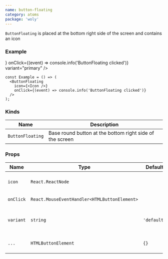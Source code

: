 ```yaml
---
name: button-floating
category: atoms
package: 'woly'
---
```



`ButtonFloating` is placed at the bottom right side of the screen and contains an icon

### Example

<Global>
  <ButtonFloating
    icon={<SearchIcon />}
    onClick={(event) => console.info('ButtonFloating clicked')}
    variant="primary"
  />
</Global>

```tsx
const Example = () => (
  <ButtonFloating
    icon={<Icon />}
    onClick={(event) => console.info('ButtonFloating clicked')}
  />
);
```

### Kinds

| Name             | Description                                              |
| ---------------- | -------------------------------------------------------- |
| `ButtonFloating` | Base round button at the bottom right side of the screen |

### Props

| Name      | Type                                         | Default     | Description                                        |
| --------- | -------------------------------------------- | ----------- | -------------------------------------------------- |
| `icon`    | `React.ReactNode`                            |             | Set the icon component inside the button           |
| `onClick` | `React.MouseEventHandler<HTMLButtonElement>` |             | Callback when button clicked                       |
| `variant` | `string`                                     | `'default'` | Variant prop to style ButtonFloating component     |
| `...`     | `HTMLButtonElement`                          | `{}`        | Other props are inherited from `HTMLButtonElement` |
